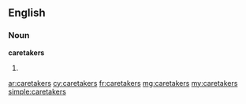 ==English==

===Noun===
'''caretakers'''

# {{plural of|[[caretaker]]}}

[[ar:caretakers]]
[[cy:caretakers]]
[[fr:caretakers]]
[[mg:caretakers]]
[[my:caretakers]]
[[simple:caretakers]]